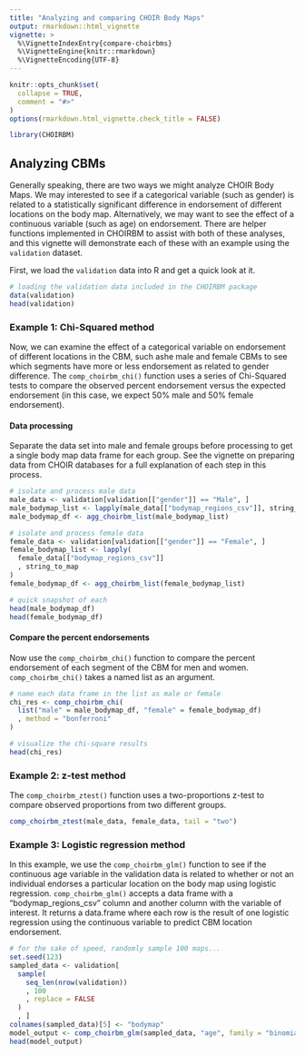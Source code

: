 ```yaml
---
title: "Analyzing and comparing CHOIR Body Maps"
output: rmarkdown::html_vignette
vignette: >
  %\VignetteIndexEntry{compare-choirbms}
  %\VignetteEngine{knitr::rmarkdown}
  %\VignetteEncoding{UTF-8}
---
```


```r
knitr::opts_chunk$set(
  collapse = TRUE,
  comment = "#>"
)
options(rmarkdown.html_vignette.check_title = FALSE)
```

```r
library(CHOIRBM)
```

## Analyzing CBMs
Generally speaking, there are two ways we might analyze CHOIR Body Maps. We may interested to see if a categorical variable (such as gender) is related to a statistically significant difference in endorsement of different locations on the body map. Alternatively, we may want to see the effect of a continuous variable (such as age) on endorsement. There are helper functions implemented in CHOIRBM to assist with both of these analyses, and this vignette will demonstrate each of these with an example using the `validation` dataset.

First, we load the `validation` data into R and get a quick look at it. 

```r
# loading the validation data included in the CHOIRBM package
data(validation)
head(validation)
```

### Example 1: Chi-Squared method
Now, we can examine the effect of a categorical variable on endorsement of different locations in the CBM, such ashe male and female CBMs to see which segments have more or less endorsement as related to gender difference. The `comp_choirbm_chi()` function uses a series of Chi-Squared tests to compare the observed percent endorsement versus the expected endorsement (in this case, we expect 50% male and 50% female endorsement). 

#### Data processing
Separate the data set into male and female groups before processing to get a single body map data frame for each group. See the vignette on preparing data from CHOIR databases for a full explanation of each step in this process.

```r
# isolate and process male data
male_data <- validation[validation[["gender"]] == "Male", ]
male_bodymap_list <- lapply(male_data[["bodymap_regions_csv"]], string_to_map)
male_bodymap_df <- agg_choirbm_list(male_bodymap_list)

# isolate and process female data
female_data <- validation[validation[["gender"]] == "Female", ]
female_bodymap_list <- lapply(
  female_data[["bodymap_regions_csv"]]
  , string_to_map
)
female_bodymap_df <- agg_choirbm_list(female_bodymap_list)

# quick snapshot of each
head(male_bodymap_df)
head(female_bodymap_df)
```

#### Compare the percent endorsements
Now use the `comp_choirbm_chi()` function to compare the percent endorsement of each segment of the CBM for men and women.
`comp_choirbm_chi()` takes a named list as an argument.

```r
# name each data frame in the list as male or female
chi_res <- comp_choirbm_chi(
  list("male" = male_bodymap_df, "female" = female_bodymap_df)
  , method = "bonferroni"
)

# visualize the chi-square results
head(chi_res)
```

### Example 2: z-test method
The `comp_choirbm_ztest()` function uses a two-proportions z-test to compare observed proportions from two different groups.


```r
comp_choirbm_ztest(male_data, female_data, tail = "two")
```

### Example 3: Logistic regression method
In this example, we use the `comp_choirbm_glm()` function to see if the continuous age variable in the validation data is related to whether or not an individual endorses a particular location on the body map using logistic regression. `comp_choirbm_glm()` accepts a data frame with a "bodymap_regions_csv" column and another column with the variable of interest. It returns a data.frame where each row is the result of one logistic regression using the continuous variable to predict CBM location endorsement.

```r
# for the sake of speed, randomly sample 100 maps...
set.seed(123)
sampled_data <- validation[
  sample(
    seq_len(nrow(validation))
    , 100
    , replace = FALSE
  )
  , ]
colnames(sampled_data)[5] <- "bodymap"
model_output <- comp_choirbm_glm(sampled_data, "age", family = "binomial")
head(model_output)
```

